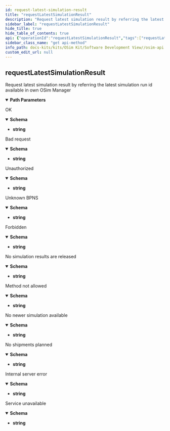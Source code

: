 ```yaml
---
id: request-latest-simulation-result
title: "requestLatestSimulationResult"
description: "Request latest simulation result by referring the latest simulation run id available in own OSim Manager"
sidebar_label: "requestLatestSimulationResult"
hide_title: true
hide_table_of_contents: true
api: {"operationId":"requestLatestSimulationResult","tags":["requestLatestSimulationResult"],"description":"Request latest simulation result by referring the latest simulation run id available in own OSim Manager","parameters":[{"name":"requestId","in":"path","required":true,"style":"simple","explode":false,"schema":{"type":"string"},"example":"8d628899-3e6f-4666-91c3-74ee7ab88b2b"},{"name":"bpns","in":"path","required":true,"style":"simple","explode":false,"schema":{"type":"string"},"example":"BPNS00000007OTZ3"},{"name":"simulationRunId","in":"path","required":true,"style":"simple","explode":false,"schema":{"type":"string"},"example":"50737df3-4237-4652-b092-1ef8649f6ca6"}],"responses":{"200":{"description":"OK","content":{"text":{"schema":{"type":"string","example":"The request has succeeded. The requestLatestSimulationResult has been successfully processed in the backend system."}}}},"400":{"description":"Bad request","content":{"text":{"schema":{"type":"string","example":"The server cannot or will not process the request due to something that is perceived to be a client error (e.g., malformed request syntax, invalid request message framing, or deceptive request routing)."}}}},"401":{"description":"Unauthorized","content":{"text":{"schema":{"type":"string","example":"Although the HTTP standard specifies \"unauthorized\", semantically this response means \"unauthenticated\". That is, the client must authenticate itself to get the requested response."}}}},"402":{"description":"Unknown BPNS","content":{"text":{"schema":{"type":"string","example":"The BPNS which is given as parameter is not registered in the data provider database as a direct partner."}}}},"403":{"description":"Forbidden","content":{"text":{"schema":{"type":"string","example":"The client does not have access rights to the content; that is, it is unauthorized, so the server is refusing to give the requested resource."}}}},"404":{"description":"No simulation results are released","content":{"text":{"schema":{"type":"string","example":"Data provider doesn’t have any released simulation results"}}}},"405":{"description":"Method not allowed","content":{"text":{"schema":{"type":"string","example":"The method used to request the data was not GET"}}}},"406":{"description":"No newer simulation available","content":{"text":{"schema":{"type":"string","example":"The simulationRunId which is given as parameter is identical to the currently released simulation run in the data provider database"}}}},"407":{"description":"No shipments planned","content":{"text":{"schema":{"type":"string","example":"No shipments are currently planned for the requestor"}}}},"500":{"description":"Internal server error","content":{"text":{"schema":{"type":"string","example":"The server has encountered a situation it does not know how to handle."}}}},"501":{"description":"Service unavailable","content":{"text":{"schema":{"type":"string","example":"The server is not ready to handle the request."}}}}},"servers":[{"url":"https://{server-url}"}],"method":"get","path":"/api/requestLatestSimulationResult/bpns/{bpns}/requestId/{requestId}/simulationRunId/{simulationRunId}","info":{"title":"OSim API","description":"OSim API for requesting and receiving simulation results","version":"3.0.0"},"postman":{"name":"request Latest Simulation Result","description":{"content":"Request latest simulation result by referring the latest simulation run id available in own OSim Manager","type":"text/plain"},"url":{"path":["api","requestLatestSimulationResult","bpns",":bpns","requestId",":requestId","simulationRunId",":simulationRunId"],"host":["{{baseUrl}}"],"query":[],"variable":[{"disabled":false,"description":{"content":"(Required) ","type":"text/plain"},"type":"any","value":"","key":"requestId"},{"disabled":false,"description":{"content":"(Required) ","type":"text/plain"},"type":"any","value":"","key":"bpns"},{"disabled":false,"description":{"content":"(Required) ","type":"text/plain"},"type":"any","value":"","key":"simulationRunId"}]},"header":[{"key":"Accept","value":"text"}],"method":"GET"}}
sidebar_class_name: "get api-method"
info_path: docs-kits/kits/OSim Kit/Software Development View//osim-api
custom_edit_url: null
---
```



## requestLatestSimulationResult



Request latest simulation result by referring the latest simulation run id available in own OSim Manager

<details style={{"marginBottom":"1rem"}} data-collapsed={false} open={true}><summary style={{}}><strong>Path Parameters</strong></summary><div><ul><ParamsItem className={"paramsItem"} param={{"name":"requestId","in":"path","required":true,"style":"simple","explode":false,"schema":{"type":"string"},"example":"8d628899-3e6f-4666-91c3-74ee7ab88b2b"}}></ParamsItem><ParamsItem className={"paramsItem"} param={{"name":"bpns","in":"path","required":true,"style":"simple","explode":false,"schema":{"type":"string"},"example":"BPNS00000007OTZ3"}}></ParamsItem><ParamsItem className={"paramsItem"} param={{"name":"simulationRunId","in":"path","required":true,"style":"simple","explode":false,"schema":{"type":"string"},"example":"50737df3-4237-4652-b092-1ef8649f6ca6"}}></ParamsItem></ul></div></details><div><ApiTabs><TabItem label={"200"} value={"200"}><div>

OK

</div><div><MimeTabs schemaType={"response"}><TabItem label={"text"} value={"text"}><SchemaTabs><TabItem label={"Schema"} value={"Schema"}><details style={{}} data-collapsed={false} open={true}><summary style={{"textAlign":"left"}}><strong>Schema</strong></summary><div style={{"textAlign":"left","marginLeft":"1rem"}}></div><ul style={{"marginLeft":"1rem"}}><li><div><strong>string</strong></div></li></ul></details></TabItem></SchemaTabs></TabItem></MimeTabs></div></TabItem><TabItem label={"400"} value={"400"}><div>

Bad request

</div><div><MimeTabs schemaType={"response"}><TabItem label={"text"} value={"text"}><SchemaTabs><TabItem label={"Schema"} value={"Schema"}><details style={{}} data-collapsed={false} open={true}><summary style={{"textAlign":"left"}}><strong>Schema</strong></summary><div style={{"textAlign":"left","marginLeft":"1rem"}}></div><ul style={{"marginLeft":"1rem"}}><li><div><strong>string</strong></div></li></ul></details></TabItem></SchemaTabs></TabItem></MimeTabs></div></TabItem><TabItem label={"401"} value={"401"}><div>

Unauthorized

</div><div><MimeTabs schemaType={"response"}><TabItem label={"text"} value={"text"}><SchemaTabs><TabItem label={"Schema"} value={"Schema"}><details style={{}} data-collapsed={false} open={true}><summary style={{"textAlign":"left"}}><strong>Schema</strong></summary><div style={{"textAlign":"left","marginLeft":"1rem"}}></div><ul style={{"marginLeft":"1rem"}}><li><div><strong>string</strong></div></li></ul></details></TabItem></SchemaTabs></TabItem></MimeTabs></div></TabItem><TabItem label={"402"} value={"402"}><div>

Unknown BPNS

</div><div><MimeTabs schemaType={"response"}><TabItem label={"text"} value={"text"}><SchemaTabs><TabItem label={"Schema"} value={"Schema"}><details style={{}} data-collapsed={false} open={true}><summary style={{"textAlign":"left"}}><strong>Schema</strong></summary><div style={{"textAlign":"left","marginLeft":"1rem"}}></div><ul style={{"marginLeft":"1rem"}}><li><div><strong>string</strong></div></li></ul></details></TabItem></SchemaTabs></TabItem></MimeTabs></div></TabItem><TabItem label={"403"} value={"403"}><div>

Forbidden

</div><div><MimeTabs schemaType={"response"}><TabItem label={"text"} value={"text"}><SchemaTabs><TabItem label={"Schema"} value={"Schema"}><details style={{}} data-collapsed={false} open={true}><summary style={{"textAlign":"left"}}><strong>Schema</strong></summary><div style={{"textAlign":"left","marginLeft":"1rem"}}></div><ul style={{"marginLeft":"1rem"}}><li><div><strong>string</strong></div></li></ul></details></TabItem></SchemaTabs></TabItem></MimeTabs></div></TabItem><TabItem label={"404"} value={"404"}><div>

No simulation results are released

</div><div><MimeTabs schemaType={"response"}><TabItem label={"text"} value={"text"}><SchemaTabs><TabItem label={"Schema"} value={"Schema"}><details style={{}} data-collapsed={false} open={true}><summary style={{"textAlign":"left"}}><strong>Schema</strong></summary><div style={{"textAlign":"left","marginLeft":"1rem"}}></div><ul style={{"marginLeft":"1rem"}}><li><div><strong>string</strong></div></li></ul></details></TabItem></SchemaTabs></TabItem></MimeTabs></div></TabItem><TabItem label={"405"} value={"405"}><div>

Method not allowed

</div><div><MimeTabs schemaType={"response"}><TabItem label={"text"} value={"text"}><SchemaTabs><TabItem label={"Schema"} value={"Schema"}><details style={{}} data-collapsed={false} open={true}><summary style={{"textAlign":"left"}}><strong>Schema</strong></summary><div style={{"textAlign":"left","marginLeft":"1rem"}}></div><ul style={{"marginLeft":"1rem"}}><li><div><strong>string</strong></div></li></ul></details></TabItem></SchemaTabs></TabItem></MimeTabs></div></TabItem><TabItem label={"406"} value={"406"}><div>

No newer simulation available

</div><div><MimeTabs schemaType={"response"}><TabItem label={"text"} value={"text"}><SchemaTabs><TabItem label={"Schema"} value={"Schema"}><details style={{}} data-collapsed={false} open={true}><summary style={{"textAlign":"left"}}><strong>Schema</strong></summary><div style={{"textAlign":"left","marginLeft":"1rem"}}></div><ul style={{"marginLeft":"1rem"}}><li><div><strong>string</strong></div></li></ul></details></TabItem></SchemaTabs></TabItem></MimeTabs></div></TabItem><TabItem label={"407"} value={"407"}><div>

No shipments planned

</div><div><MimeTabs schemaType={"response"}><TabItem label={"text"} value={"text"}><SchemaTabs><TabItem label={"Schema"} value={"Schema"}><details style={{}} data-collapsed={false} open={true}><summary style={{"textAlign":"left"}}><strong>Schema</strong></summary><div style={{"textAlign":"left","marginLeft":"1rem"}}></div><ul style={{"marginLeft":"1rem"}}><li><div><strong>string</strong></div></li></ul></details></TabItem></SchemaTabs></TabItem></MimeTabs></div></TabItem><TabItem label={"500"} value={"500"}><div>

Internal server error

</div><div><MimeTabs schemaType={"response"}><TabItem label={"text"} value={"text"}><SchemaTabs><TabItem label={"Schema"} value={"Schema"}><details style={{}} data-collapsed={false} open={true}><summary style={{"textAlign":"left"}}><strong>Schema</strong></summary><div style={{"textAlign":"left","marginLeft":"1rem"}}></div><ul style={{"marginLeft":"1rem"}}><li><div><strong>string</strong></div></li></ul></details></TabItem></SchemaTabs></TabItem></MimeTabs></div></TabItem><TabItem label={"501"} value={"501"}><div>

Service unavailable

</div><div><MimeTabs schemaType={"response"}><TabItem label={"text"} value={"text"}><SchemaTabs><TabItem label={"Schema"} value={"Schema"}><details style={{}} data-collapsed={false} open={true}><summary style={{"textAlign":"left"}}><strong>Schema</strong></summary><div style={{"textAlign":"left","marginLeft":"1rem"}}></div><ul style={{"marginLeft":"1rem"}}><li><div><strong>string</strong></div></li></ul></details></TabItem></SchemaTabs></TabItem></MimeTabs></div></TabItem></ApiTabs></div>
      